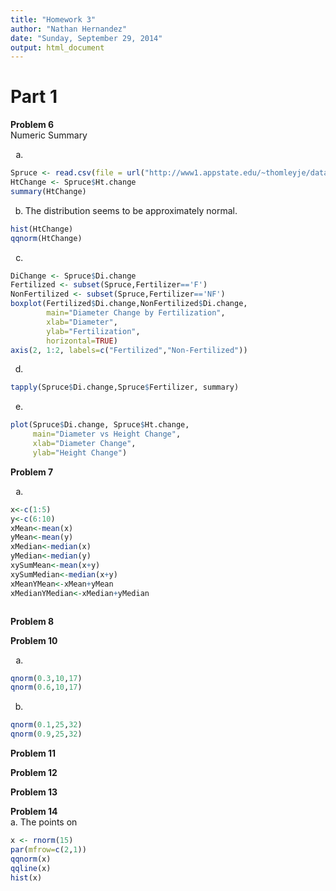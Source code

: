 ```yaml
---
title: "Homework 3"
author: "Nathan Hernandez"
date: "Sunday, September 29, 2014"
output: html_document
---
```


Part 1
============

**Problem 6**  
Numeric Summary

a.  
```r
Spruce <- read.csv(file = url("http://www1.appstate.edu/~thomleyje/data-files/Spruce.csv"))
HtChange <- Spruce$Ht.change
summary(HtChange)
```

b. The distribution seems to be approximately normal.
```r
hist(HtChange)
qqnorm(HtChange)
```

c.
```r
DiChange <- Spruce$Di.change
Fertilized <- subset(Spruce,Fertilizer=='F')
NonFertilized <- subset(Spruce,Fertilizer=='NF')
boxplot(Fertilized$Di.change,NonFertilized$Di.change,
        main="Diameter Change by Fertilization",
        xlab="Diameter",
        ylab="Fertilization",
        horizontal=TRUE)
axis(2, 1:2, labels=c("Fertilized","Non-Fertilized"))
```

d.
```r
tapply(Spruce$Di.change,Spruce$Fertilizer, summary)
```

e.
```r
plot(Spruce$Di.change, Spruce$Ht.change,
     main="Diameter vs Height Change",
     xlab="Diameter Change",
     ylab="Height Change")
```

**Problem 7**  

a.
```r
x<-c(1:5)
y<-c(6:10)
xMean<-mean(x)
yMean<-mean(y)
xMedian<-median(x)
yMedian<-median(y)
xySumMean<-mean(x+y)
xySumMedian<-median(x+y)
xMeanYMean<-xMean+yMean
xMedianYMedian<-xMedian+yMedian
```

```r

```


**Problem 8**  



**Problem 10**  

a.
```r
qnorm(0.3,10,17)
qnorm(0.6,10,17)
```

b.
```r
qnorm(0.1,25,32)
qnorm(0.9,25,32)
```


**Problem 11**  

**Problem 12**  

**Problem 13**  

**Problem 14**  
a. The points on 
```r
x <- rnorm(15)
par(mfrow=c(2,1))
qqnorm(x)
qqline(x)
hist(x)
```























